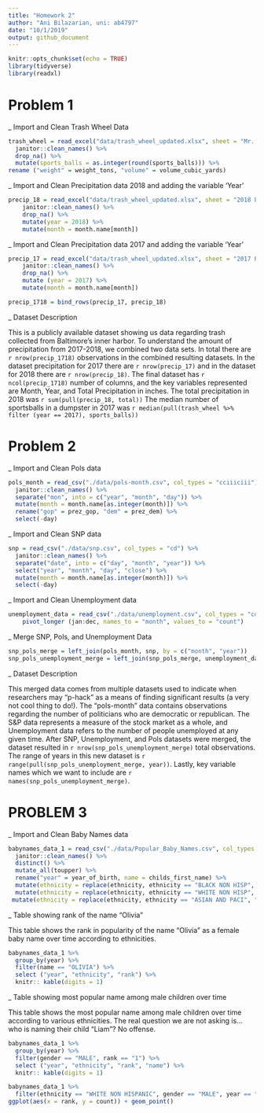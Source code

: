 ```yaml
---
title: "Homework 2"
author: "Ani Bilazarian, uni: ab4797"
date: "10/1/2019"
output: github_document
---
```


```r
knitr::opts_chunk$set(echo = TRUE)
library(tidyverse)
library(readxl)
```

# Problem 1

_ Import and Clean Trash Wheel Data

```r
trash_wheel = read_excel("data/trash_wheel_updated.xlsx", sheet = "Mr. Trash Wheel", range = "A2:N408") %>% 
  janitor::clean_names() %>% 
  drop_na() %>% 
  mutate(sports_balls = as.integer(round(sports_balls))) %>% 
rename ("weight" = weight_tons, "volume" = volume_cubic_yards)
```

_ Import and Clean Precipitation data 2018 and adding the variable 'Year'

```r
precip_18 = read_excel("data/trash_wheel_updated.xlsx", sheet = "2018 Precipitation", range = "A2:B14") %>% 
    janitor::clean_names() %>% 
    drop_na() %>% 
    mutate(year = 2018) %>% 
    mutate(month = month.name[month])
```

_ Import and Clean Precipitation data 2017 and adding the variable 'Year'
```r
precip_17 = read_excel("data/trash_wheel_updated.xlsx", sheet = "2017 Precipitation", range = "A2:B14") %>% 
    janitor::clean_names() %>% 
    drop_na() %>% 
    mutate (year = 2017) %>% 
    mutate(month = month.name[month]) 

precip_1718 = bind_rows(precip_17, precip_18)
```

_ Dataset Description

This is a publicly available dataset showing us data regarding trash collected from Baltimore's inner harbor. To understand the amount of precipitation from 2017-2018, we combined two data sets. In total there are `r nrow(precip_1718)` observations in the combined resulting datasets. In the dataset precipitation for 2017 there are `r nrow(precip_17)` and in the dataset for 2018 there are `r nrow(precip_18)`. The final dataset has `r ncol(precip_1718)` number of columns, and the key variables represented are Month, Year, and Total Precipitation in inches. The total precipitation in 2018 was `r sum(pull(precip_18, total))` The median number of sportsballs in a dumpster in 2017 was `r median(pull(trash_wheel %>% filter (year == 2017), sports_balls))` 


# Problem 2

_ Import and Clean Pols data

```r
pols_month = read_csv("./data/pols-month.csv", col_types = "cciiiciii") %>% 
  janitor::clean_names() %>% 
  separate("mon", into = c("year", "month", "day")) %>% 
  mutate(month = month.name[as.integer(month)]) %>% 
  rename("gop" = prez_gop, "dem" = prez_dem) %>% 
  select(-day)
```
_ Import and Clean SNP data

```r
snp = read_csv("./data/snp.csv", col_types = "cd") %>% 
  janitor::clean_names() %>% 
  separate("date", into = c("day", "month", "year")) %>% 
  select("year", "month", "day", "close") %>% 
  mutate(month = month.name[as.integer(month)]) %>% 
  select(-day)
```

_ Import and Clean Unemployment data

```r
unemployment_data = read_csv("./data/unemployment.csv", col_types = "cdddddddddddd") %>%     janitor::clean_names() %>% 
    pivot_longer (jan:dec, names_to = "month", values_to = "count") 
```

_ Merge SNP, Pols, and Unemployment Data 

```r
snp_pols_merge = left_join(pols_month, snp, by = c("month", "year"))
snp_pols_unemployment_merge = left_join(snp_pols_merge, unemployment_data, by = c("month", "year"))
```

_ Dataset Description

This merged data comes from multiple datasets used to indicate when researchers may “p-hack” as a means of finding significant results (a very not cool thing to do!). The “pols-month” data contains observations regarding the number of politicians who are democratic or republican. The S&P data represents a measure of the stock market as a whole, and Unemployment data refers to the number of people unemployed at any given time. After SNP, Unemployment, and Pols datasets were merged, the dataset resulted in `r nrow(snp_pols_unemployment_merge)` total observations. The range of years in this new dataset is `r range(pull(snp_pols_unemployment_merge, year))`. Lastly, key variable names which we want to include are `r names(snp_pols_unemployment_merge)`. 

# PROBLEM 3 

_ Import and Clean Baby Names data

```r
babynames_data_1 = read_csv("./data/Popular_Baby_Names.csv", col_types = "ccccic") %>% 
  janitor::clean_names() %>% 
  distinct() %>% 
  mutate_all(toupper) %>% 
  rename("year" = year_of_birth, name = childs_first_name) %>% 
  mutate(ethnicity = replace(ethnicity, ethnicity == "BLACK NON HISP", "BLACK NON HISPANIC")) %>% 
  mutate(ethnicity = replace(ethnicity, ethnicity == "WHITE NON HISP", "WHITE NON HISPANIC")) %>% 
 mutate(ethnicity = replace(ethnicity, ethnicity == "ASIAN AND PACI", "ASIAN AND PACIFIC ISLANDER"))  
```

_ Table showing rank of the name "Olivia" 

This table shows the rank in popularity of the name “Olivia” as a female baby name over time according to ethnicities. 

```r
babynames_data_1 %>% 
  group_by(year) %>% 
  filter(name == "OLIVIA") %>% 
  select ("year", "ethnicity", "rank") %>% 
  knitr:: kable(digits = 1)
```

_ Table showing most popular name among male children over time

This table shows the most popular name among male children over time according to various ethnicities. The real question we are not asking is... who is naming their child "Liam"? No offense.

```r
babynames_data_1 %>% 
  group_by(year) %>% 
  filter(gender == "MALE", rank == "1") %>% 
  select ("year", "ethnicity", "rank", "name") %>% 
  knitr:: kable(digits = 1)
```

```r
babynames_data_1 %>% 
  filter(ethnicity == "WHITE NON HISPANIC", gender == "MALE", year == "2016") %>% 
ggplot(aes(x = rank, y = count)) + geom_point()
```






